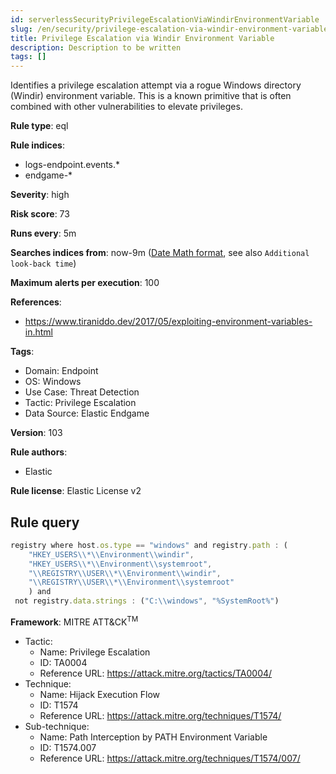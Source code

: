 ```yaml
---
id: serverlessSecurityPrivilegeEscalationViaWindirEnvironmentVariable
slug: /en/security/privilege-escalation-via-windir-environment-variable
title: Privilege Escalation via Windir Environment Variable
description: Description to be written
tags: []
---
```


<div id="privilege-escalation-via-windir-environment-variable"></div>

Identifies a privilege escalation attempt via a rogue Windows directory (Windir) environment variable. This is a known primitive that is often combined with other vulnerabilities to elevate privileges.

**Rule type**: eql

**Rule indices**: 

* logs-endpoint.events.*
* endgame-*

**Severity**: high

**Risk score**: 73

**Runs every**: 5m

**Searches indices from**: now-9m ([Date Math format](((ref))/common-options.html#date-math), see also <DocLink id="serverlessSecurityRulesUiCreate" section="set-the-rules-schedule">`Additional look-back time`</DocLink>)

**Maximum alerts per execution**: 100

**References**: 

* https://www.tiraniddo.dev/2017/05/exploiting-environment-variables-in.html

**Tags**: 

* Domain: Endpoint
* OS: Windows
* Use Case: Threat Detection
* Tactic: Privilege Escalation
* Data Source: Elastic Endgame

**Version**: 103

**Rule authors**: 

* Elastic

**Rule license**: Elastic License v2

## Rule query

```js
registry where host.os.type == "windows" and registry.path : (
    "HKEY_USERS\\*\\Environment\\windir",
    "HKEY_USERS\\*\\Environment\\systemroot",
    "\\REGISTRY\\USER\\*\\Environment\\windir",
    "\\REGISTRY\\USER\\*\\Environment\\systemroot"
    ) and
 not registry.data.strings : ("C:\\windows", "%SystemRoot%")

```

**Framework**: MITRE ATT&CK<sup>TM</sup>

* Tactic:
    * Name: Privilege Escalation
    * ID: TA0004
    * Reference URL: https://attack.mitre.org/tactics/TA0004/
* Technique:
    * Name: Hijack Execution Flow
    * ID: T1574
    * Reference URL: https://attack.mitre.org/techniques/T1574/
* Sub-technique:
    * Name: Path Interception by PATH Environment Variable
    * ID: T1574.007
    * Reference URL: https://attack.mitre.org/techniques/T1574/007/

